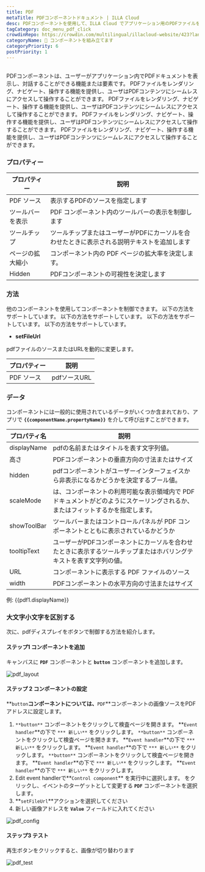 ```yaml
---
title: PDF
metaTitle: PDFコンポーネントドキュメント | ILLA Cloud
desc: PDFコンポーネントを使用して、ILLA Cloud でアプリケーション用のPDFファイルをアップロードおよびカスタマイズする方法を学びます。
tagCategory: doc_menu_pdf_click
crowdinRepo: https://crowdin.com/multilingual/illacloud-website/423?languages=ja&filter=basic&value=0
categoryName: 🧬 コンポーネントを組み立てます
categoryPriority: 6
postPriority: 1
---
```


## <h2 hidden>PDFとは何ですか？</h2>

PDFコンポーネントは、ユーザーがアプリケーション内でPDFドキュメントを表示し、対話することができる機能または要素です。 PDFファイルをレンダリング、ナビゲート、操作する機能を提供し、ユーザはPDFコンテンツにシームレスにアクセスして操作することができます。 PDFファイルをレンダリング、ナビゲート、操作する機能を提供し、ユーザはPDFコンテンツにシームレスにアクセスして操作することができます。 PDFファイルをレンダリング、ナビゲート、操作する機能を提供し、ユーザはPDFコンテンツにシームレスにアクセスして操作することができます。 PDFファイルをレンダリング、ナビゲート、操作する機能を提供し、ユーザはPDFコンテンツにシームレスにアクセスして操作することができます。

### プロパティー

| プロパティー        | 説明                                                                        |
| ------------- | ------------------------------------------------------------------------- |
| PDF ソース       | 表示するPDFのソースを指定します                                                         |
| ツールバーを表示      | PDF コンポーネント内のツールバーの表示を制御します                                               |
| ツールチップ        | ツールチップまたはユーザーがPDFにカーソルを合わせたときに表示される説明テキストを追加します                           |
| ページの拡大縮小      | コンポーネント内の PDF ページの拡大率を決定します。                                              |
| Hidden        | PDFコンポーネントの可視性を決定します                                                      |

### 方法

他のコンポーネントを使用してコンポーネントを制御できます。 以下の方法をサポートしています。 以下の方法をサポートしています。 以下の方法をサポートしています。 以下の方法をサポートしています。

-   **setFileUrl**

pdfファイルのソースまたはURLを動的に変更します。

| プロパティー  | 説明        |
| ------- | --------- |
| PDF ソース | pdfソースURL |

### データ

コンポーネントには一般的に使用されているデータがいくつか含まれており、アプリで **`{{componentName.propertyName}}`** を介して呼び出すことができます。

| プロパティ名        | 説明                                                                                                     |
| ------------- | ------------------------------------------------------------------------------------------------------ |
| displayName   | pdfの名前またはタイトルを表す文字列値。                                                                                  |
| 高さ            | PDFコンポーネントの垂直方向の寸法またはサイズ                                                                               |
| hidden        | pdfコンポーネントがユーザーインターフェイスから非表示になるかどうかを決定するブール値。                                                          |
| scaleMode     | は、コンポーネントの利用可能な表示領域内で PDF ドキュメントがどのようにスケーリングされるか、またはフィットするかを指定します。                                     |
| showToolBar   | ツールバーまたはコントロールパネルが PDF コンポーネントとともに表示されているかどうか                                                          |
| tooltipText   | ユーザーがPDFコンポーネントにカーソルを合わせたときに表示するツールチップまたはホバリングテキストを表す文字列の値。                                            |
| URL           | コンポーネントに表示する PDF ファイルのソース                                                                              |
| width         | PDFコンポーネントの水平方向の寸法またはサイズ                                                                               |

例: {{pdf1.displayName}}

### 大文字小文字を区別する

次に、pdfディスプレイをボタンで制御する方法を紹介します。

#### ステップ1 コンポーネントを追加

キャンバスに **`PDF`** コンポーネントと **`button`** コンポーネントを追加します。

![pdf_layout](https://cdn.illacloud.com/official-website/img/docs/pdf_layout.jpg)

#### ステップ 2 コンポーネントの設定

**`button`**コンポーネントについては、**`PDF`**コンポーネントの画像ソースをPDFアドレスに設定します。

1.  `**button**` コンポーネントをクリックして検査ページを開きます。 **`Event handler`**の下で `*** 新しい**` をクリックします。 `**button**` コンポーネントをクリックして検査ページを開きます。 **`Event handler`**の下で `*** 新しい**` をクリックします。 **`Event handler`**の下で `*** 新しい**` をクリックします。 `**button**` コンポーネントをクリックして検査ページを開きます。 **`Event handler`**の下で `*** 新しい**` をクリックします。 **`Event handler`**の下で `*** 新しい**` をクリックします。
2.  Edit event handlerで**`Control component`** を実行中に選択します。 をクリックし、イベントのターゲットとして変更する **`PDF`** コンポーネントを選択します。
3.  **`setFileUrl`**アクションを選択してください
4.  新しい画像アドレスを **`Value`** フィールドに入れてください

![pdf_config](https://cdn.illacloud.com/official-website/img/docs/pdf_config.jpg)

#### ステップ3 テスト

再生ボタンをクリックすると、画像が切り替わります

![pdf_test](https://cdn.illacloud.com/official-website/img/docs/pdf_test.jpg)
